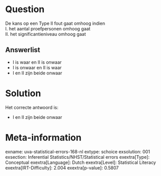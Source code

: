 Question
========

De kans op een Type II fout gaat omhoog indien\
I. het aantal proefpersonen omhoog gaat\
II. het significantieniveau omhoog gaat

Answerlist
----------

* I is waar en II is onwaar
* I is onwaar en II is waar
* I en II zijn beide onwaar

Solution
========

Het correcte antwoord is: 

* I en II zijn beide onwaar

Meta-information
================
exname: uva-statistical-errors-168-nl
extype: schoice
exsolution: 001
exsection: Inferential Statistics/NHST/Statistical errors
exextra[Type]: Conceptual
exextra[Language]: Dutch
exextra[Level]: Statistical Literacy
exextra[IRT-Difficulty]: 2.004
exextra[p-value]: 0.5807
